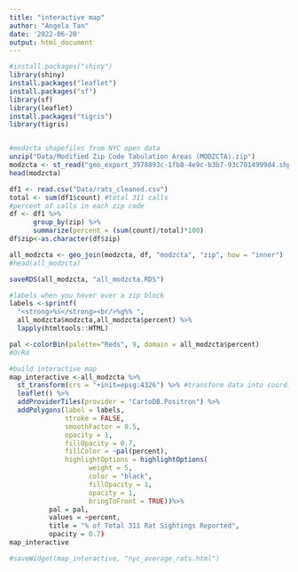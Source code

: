 ```yaml
---
title: "interactive map"
author: "Angela Tan"
date: '2022-06-20'
output: html_document
---
```


```r
#install.packages("shiny")
library(shiny)
install.packages("leaflet")
install.packages("sf")
library(sf)
library(leaflet)
install.packages("tigris")
library(tigris)


#modzcta shapefiles from NYC open data
unzip("Data/Modified Zip Code Tabulation Areas (MODZCTA).zip")
modzcta <- st_read("geo_export_3978893c-1fb8-4e9c-b3b7-93c7014999d4.shp")
head(modzcta)

df1 <- read.csv("Data/rats_cleaned.csv")
total <- sum(df1$count) #total 311 calls
#percent of calls in each zip code
df <- df1 %>%
      group_by(zip) %>%
      summarize(percent = (sum(count)/total)*100) 
df$zip<-as.character(df$zip)

all_modzcta <- geo_join(modzcta, df, "modzcta", "zip", how = "inner")
#head(all_modzcta)

saveRDS(all_modzcta, "all_modzcta.RDS")

#labels when you hover over a zip block
labels <-sprintf(
  "<strong>%s</strong><br/>%g%% ",
  all_modzcta$modzcta,all_modzcta$percent) %>%
  lapply(htmltools::HTML)

pal <-colorBin(palette="Reds", 9, domain = all_modzcta$percent)
#OrRd

#build interactive map
map_interactive <-all_modzcta %>%
  st_transform(crs = "+init=epsg:4326") %>% #transform data into coordinate system
  leaflet() %>%
  addProviderTiles(provider = "CartoDB.Positron") %>%
  addPolygons(label = labels,
              stroke = FALSE,
              smoothFactor = 0.5,
              opacity = 1,
              fillOpacity = 0.7,
              fillColor = ~pal(percent),
              highlightOptions = highlightOptions(
                    weight = 5,
                    color = "black",
                    fillOpacity = 1,
                    opacity = 1,
                    bringToFront = TRUE))%>%
          pal = pal,
          values = ~percent,
          title = "% of Total 311 Rat Sightings Reported",
          opacity = 0.7)
map_interactive

#saveWidget(map_interactive, "nyc_average_rats.html")
```
